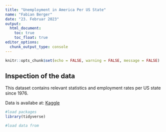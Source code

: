 ```yaml
---
title: "Unemployment in America Per US State"
name: "Fabian Berger"
date: "23. Februar 2023"
output: 
  html_document: 
    toc: true
    toc_float: true
editor_options: 
  chunk_output_type: console
---
```


```r
knitr::opts_chunk$set(echo = FALSE, warning = FALSE, message = FALSE)
```

## Inspection of the data

This dataset contains relevant statistics and employment rates per US state since 1976.

Data is availabe at: [Kaggle](https://www.kaggle.com/datasets/justin2028/unemployment-in-america-per-us-state?resource=download)

```r
#load packages
library(tidyverse)

#load data from 

```
